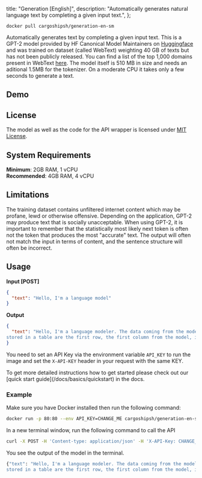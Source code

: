 
  title: "Generation [English]",
  description: "Automatically generates natural language text by completing a given input text.",
};

```
docker pull cargoshipsh/generation-en-sm
```

Automatically generates text by completing a given input text. This is a GPT-2 model provided by HF Canonical Model Maintainers on [Huggingface](https://huggingface.co/gpt2) and was trained on dataset (called WebText) weighting 40 GB of texts but has not been publicly released. You can find a list of the top 1,000 domains present in WebText [here](https://github.com/openai/gpt-2/blob/master/domains.txt). The model itself is 510 MB in size and needs an aditional 1.5MB for the tokenizer. On a moderate CPU it takes only a few seconds to generate a text.

## Demo

<TextGenerationEnDemo />

## License

The model as well as the code for the API wrapper is licensed under [MIT License](https://opensource.org/license/mit/).

## System Requirements

**Minimum**: 2GB RAM, 1 vCPU<br/>
**Recommended**: 4GB RAM, 4 vCPU

## Limitations

The training dataset contains unfiltered internet content which may be profane, lewd or otherwise offensive. Depending on the application, GPT-2 may produce text that is socially unacceptable. When using GPT-2, it is important to remember that the statistically most likely next token is often not the token that produces the most "accurate" text. The output will often not match the input in terms of content, and the sentence structure will often be incorrect.

## Usage

**Input [POST]**

```json
{
  "text": "Hello, I'm a language model"
}
```

**Output**

```json
{
  "text": "Hello, I'm a language modeler. The data coming from the model is the value of the model's function. For example, the values
stored in a table are the first row, the first column from the model, if any, and the"
}
```

You need to set an API Key via the environment variable `API_KEY` to run the image and set the `X-API-KEY` header in your request with the same KEY.

<Callout type="note" title="Need a more detailed setup guide?">
  To get more detailed instructions how to get started please check out our [quick start
  guide](/docs/basics/quickstart) in the docs.
</Callout>

### Example

Make sure you have Docker installed then run the following command:

```bash
docker run -p 80:80 --env API_KEY=CHANGE_ME cargoshipsh/generation-en-sm
```

In a new terminal window, run the following command to call the API

```bash
curl -X POST -H 'Content-type: application/json' -H 'X-API-Key: CHANGE_ME' --data '{"text": "Hello, I'm a language model"}' http://localhost:80
```

You see the output of the model in the terminal.

```bash
{"text": "Hello, I'm a language modeler. The data coming from the model is the value of the model's function. For example, the values
stored in a table are the first row, the first column from the model, if any, and the"}
```

<DiscordCTA />

